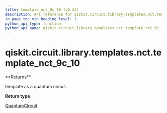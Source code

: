 ```yaml
---
title: template_nct_9c_10 (v0.33)
description: API reference for qiskit.circuit.library.templates.nct.template_nct_9c_10 in qiskit v0.33
in_page_toc_min_heading_level: 1
python_api_type: function
python_api_name: qiskit.circuit.library.templates.nct.template_nct_9c_10
---
```


<span id="qiskit-circuit-library-templates-nct-template-nct-9c-10" />

# qiskit.circuit.library.templates.nct.template\_nct\_9c\_10

<Function id="qiskit.circuit.library.templates.nct.template_nct_9c_10" isDedicatedPage={true} github="https://github.com/qiskit/qiskit/tree/stable/0.19/qiskit/circuit/library/templates/nct/template_nct_9c_10.py" signature="template_nct_9c_10()">
  **Returns**

  template as a quantum circuit.

  **Return type**

  [QuantumCircuit](qiskit.circuit.QuantumCircuit "qiskit.circuit.QuantumCircuit")
</Function>

